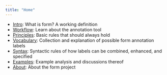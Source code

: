 ```yaml
---
title: "Home"
---
```


* [Intro](wiki/Intro.md): What is form? A working definition
* [Workflow](wiki/Workflow.md): Learn about the annotation tool
* [Principles](wiki/Principles.md): Basic rules that should always hold
* [Vocabulary](Vocabulary.ipynb): Collection and explanation of possible form annotation labels
* [Syntax](wiki/Syntax.md): Syntactic rules of how labels can be combined, enhanced, and specified
* [Examples](wiki/Examples.md): Example analysis and discussions thereof
* [About](about.qmd): About the form project